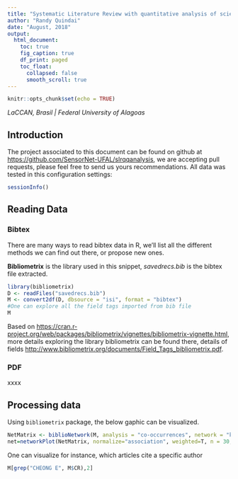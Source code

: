 ```yaml
---
title: "Systematic Literature Review with quantitative analysis of scientific production"
author: "Randy Quindai"
date: "August, 2018"
output: 
  html_document:
    toc: true
    fig_caption: true
    df_print: paged
    toc_float:
      collapsed: false
      smooth_scroll: true
---
```


```r
knitr::opts_chunk$set(echo = TRUE)
```

*LaCCAN, Brasil | *
*Federal University of Alagoas*

## Introduction
The project associated to this document can be found on github  at <https://github.com/SensorNet-UFAL/slrqqanalysis>, we are accepting pull requests, please feel free to send us yours recommendations.
All data was tested in this configuration settings:
```r
sessionInfo()
```

## Reading Data {.tabset .tabset-fade}

### Bibtex 
There are many ways to read bibtex data in R, we'll list all the different methods we can find out there, or propose new ones.

**Bibliometrix** is the library used in this snippet, *savedrecs.bib* is the bibtex file extracted.
```r
library(bibliometrix)
D <- readFiles("savedrecs.bib")
M <- convert2df(D, dbsource = "isi", format = "bibtex")
#One can explore all the field tags imported from bib file
M
```
Based on <https://cran.r-project.org/web/packages/bibliometrix/vignettes/bibliometrix-vignette.html>, more details exploring the library bibliometrix can be found there, details of fields <http://www.bibliometrix.org/documents/Field_Tags_bibliometrix.pdf>.

### PDF
xxxx

## Processing data
Using `bibliometrix` package, the below gaphic can be visualized.
```r
NetMatrix <- biblioNetwork(M, analysis = "co-occurrences", network = "keywords", sep = ";")
net=networkPlot(NetMatrix, normalize="association", weighted=T, n = 30, Title = "Keyword Co-occurrences", type = "fruchterman", size=T,edgesize = 5,labelsize=0.7)
```

One can visualize for instance, which articles cite a specific author
```r
M[grep("CHEONG E", M$CR),2]
```


